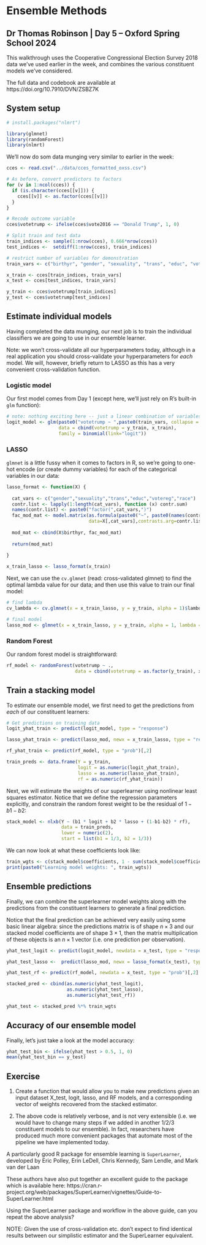 # Ensemble Methods
## Dr Thomas Robinson | Day 5 -- Oxford Spring School 2024

This walkthrough uses the Cooperative Congressional Election Survey 2018 data we've used earlier in the week, and combines the various constituent models we've considered.

The full data and codebook are available at https://doi.org/10.7910/DVN/ZSBZ7K

## System setup

```r
# install.packages("nlmrt")

library(glmnet)
library(randomForest)
library(nlmrt)
```


We'll now do som data munging very similar to earlier in the week:
```r
cces <- read.csv("../data/cces_formatted_oxss.csv")

# As before, convert predictors to factors
for (v in 1:ncol(cces)) {
  if (is.character(cces[[v]])) {
    cces[[v]] <- as.factor(cces[[v]])
  }
}

# Recode outcome variable
cces$votetrump <- ifelse(cces$vote2016 == "Donald Trump", 1, 0)

# Split train and test data
train_indices <- sample(1:nrow(cces), 0.666*nrow(cces))
test_indices <-  setdiff(1:nrow(cces), train_indices)

# restrict number of variables for demonstration
train_vars <- c("birthyr", "gender", "sexuality", "trans", "educ", "votereg", "race")

x_train <- cces[train_indices, train_vars]
x_test <- cces[test_indices, train_vars]

y_train <- cces$votetrump[train_indices]
y_test <- cces$votetrump[test_indices]
```


## Estimate individual models

Having completed the data munging, our next job is to train the individual classifiers we are going to use in our ensemble learner. 

Note: we won't cross-validate all our hyperparameters today, although in a real application you should cross-validate your hyperparameters for *each* model. We will, however, briefly return to LASSO as this has a very convenient cross-validation function.


### Logistic model

Our first model comes from Day 1 (except here, we'll just rely on R's built-in `glm` function):

```r
# note: nothing exciting here -- just a linear combination of variables
logit_model <- glm(paste0("votetrump ~ ",paste0(train_vars, collapse = " + ")),
                   data = cbind(votetrump = y_train, x_train),
                   family = binomial(link="logit"))
```

### LASSO

`glmnet` is a little fussy when it comes to factors in R, so we're going to one-hot encode (or create dummy variables) for each of the categorical variables in our data:

```r
lasso_format <- function(X) {
  
  cat_vars <- c("gender","sexuality","trans","educ","votereg","race")
  contr.list <- lapply(1:length(cat_vars), function (x) contr.sum)
  names(contr.list) <- paste0("factor(",cat_vars,")")
  fac_mod_mat <- model.matrix(as.formula(paste0("~", paste0(names(contr.list), collapse = " + "))),
                              data=X[,cat_vars],contrasts.arg=contr.list)[,-1]
  
  mod_mat <- cbind(X$birthyr, fac_mod_mat)
  
  return(mod_mat)
  
}

x_train_lasso <- lasso_format(x_train)
```

Next, we can use the `cv.glmnet` (read: cross-validated glmnet) to find the optimal lambda value for our data; and then use this value to train our final model:

```r
# find lambda
cv_lambda <- cv.glmnet(x = x_train_lasso, y = y_train, alpha = 1)$lambda.min

# final model
lasso_mod <- glmnet(x = x_train_lasso, y = y_train, alpha = 1, lambda = cv_lambda)
```


### Random Forest

Our random forest model is straightforward:

```r
rf_model <- randomForest(votetrump ~ ., 
                         data = cbind(votetrump = as.factor(y_train), x_train))
```

## Train a stacking model

To estimate our ensemble model, we first need to get the predictions from *each* of our constituent learners:

```r

# Get predictions on training data
logit_yhat_train <- predict(logit_model, type = "response")

lasso_yhat_train <- predict(lasso_mod, newx = x_train_lasso, type = "response")

rf_yhat_train <- predict(rf_model, type = "prob")[,2]

train_preds <- data.frame(Y = y_train,
                          logit = as.numeric(logit_yhat_train),
                          lasso = as.numeric(lasso_yhat_train),
                          rf = as.numeric(rf_yhat_train))
```

Next, we will estimate the weights of our superlearner using nonlinear least squares estimator. Notice that we define the regression parameters explicitly, and constrain the random forest weight to be the residual of $1-b1-b2$:

```r
stack_model <- nlxb(Y ~ (b1 * logit + b2 * lasso + (1-b1-b2) * rf),
                    data = train_preds,
                    lower = numeric(2),
                    start = list(b1 = 1/3, b2 = 1/3))

```

We can now look at what these coefficients look like:
```r
train_wgts <- c(stack_model$coefficients, 1 - sum(stack_model$coefficients))
print(paste0("Learning model weights: ", train_wgts))
```


## Ensemble predictions

Finally, we can combine the superlearner model weights along with the predictions from the constituent learners to generate a final prediction. 

Notice that the final prediction can be achieved very easily using some basic linear algebra: since the predictions matrix is of shape $n \times 3$ and our stacked model coefficients are of shape $3 \times 1$, then the matrix multiplication of these objects is an $n \times 1$ vector (i.e. one prediction per observation).

```r
yhat_test_logit <- predict(logit_model, newdata = x_test, type = "response")

yhat_test_lasso <-  predict(lasso_mod, newx = lasso_format(x_test), type = "response")

yhat_test_rf <- predict(rf_model, newdata = x_test, type = "prob")[,2]

stacked_pred <- cbind(as.numeric(yhat_test_logit),
                      as.numeric(yhat_test_lasso),
                      as.numeric(yhat_test_rf))

yhat_test <- stacked_pred %*% train_wgts
```

## Accuracy of our ensemble model

Finally, let's just take a look at the model accuracy:

```r
yhat_test_bin <- ifelse(yhat_test > 0.5, 1, 0)
mean(yhat_test_bin == y_test)
```

## Exercise

1. Create a function that would allow you to make new predictions given an input dataset X_test, logit, lasso, and RF models, and a corresponding vector of weights recovered from the stacked estimator.

2. The above code is relatively verbose, and is not very extensible (i.e. we would have to change many steps if we added in another 1/2/3 constituent models to our ensemble). In fact, researchers have produced much more convenient packages that automate most of the pipeline we have implemented today.

A particularly good R package for ensemble learning is `SuperLearner`, developed by Eric Polley, Erin LeDell, Chris Kennedy, Sam Lendle, and Mark van der Laan

These authors have also put together an excellent guide to the package which is available here:
https://cran.r-project.org/web/packages/SuperLearner/vignettes/Guide-to-SuperLearner.html

Using the SuperLearner package and workflow in the above guide, can you repeat the above analysis? 

NOTE: Given the use of cross-validation etc. don't expect to find identical results between our simplistic estimator and the SuperLearner equivalent.
